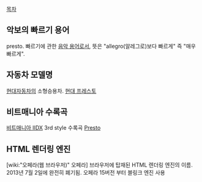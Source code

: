 [[목차]]
== 악보의 빠르기 용어 ==
presto. 빠르기에 관한 [[음악 용어]]로서, 뜻은 "allegro(알레그로)보다 빠르게" 즉 "매우 빠르게".

== 자동차 모델명 ==
[[현대자동차]]의 소형승용차. [[현대 프레스토]]

== 비트매니아 수록곡 ==
[[비트매니아 IIDX]] 3rd style 수록곡 [[Presto]]

== HTML 렌더링 엔진 ==
[wiki:"오페라(웹 브라우저)" 오페라] 브라우저에 탑재된 HTML 렌더링 엔진의 이름. 2013년 7월 2일에 완전히 폐기됨. 오페라 15버전 부터 블링크 엔진 사용
